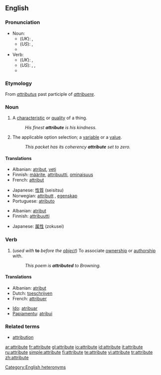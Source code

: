 {{wikipedia}}
==English==

===Pronunciation===
* Noun:
** (''UK''): {{IPA|/æˈtrɪbjuːt/}}, {{SAMPA|/{"trIbju:t/}}
** (''US''): {{AHD|ă-trĭb'yo͞ot}}, {{IPA|/æˈtrɪbjut/}} {{SAMPA|/{"trIbjut/}}
** {{audio|en-us-attribute-noun.ogg|Audio (US)}}
* Verb:
** (''UK''): {{IPA|/ˈætrɪbjuːt/}}, {{SAMPA|/"{trIbju:t/}}
** (''US''): {{AHD|ă'trĭ-byo͞ot}}, {{IPA|/ˈætrɪbjut/}}, {{SAMPA|/"{trIbjut/}}
** {{audio|en-us-attribute-verb.ogg|Audio (US)}}

===Etymology===
From {{L.}} ''[[attributus]]'' past participle of ''[[attribuere]]''.

===Noun===
{{en-noun}}

# A [[characteristic]] or [[quality]] of a thing.
#: ''His finest '''attribute''' is his kindness.''
# {{computing}} The applicable option selection; a [[variable]] or a [[value]].
#: ''This packet has its coherency '''attribute''' set to zero.''

====Translations====
{{trans-top|characteristic or quality}}
* Albanian: [[atribut]], [[veti]]
* Finnish: [[määrite]], [[attribuutti]], [[ominaisuus]]
* French: [[attribut]] {{m}}
{{trans-mid}}
* Japanese: [[性質]] (seisitsu)
* Norwegian: [[attributt]] {{m}}, [[egenskap]] {{m}}
* Portuguese: [[atributo]] {{m}}
{{trans-bottom}}

{{trans-top|computing: the applicable option selection}}
* Albanian: [[atribut]]
* Finnish: [[attribuutti]]
{{trans-mid}}
* Japanese: [[属性]] (zokusei)
{{trans-bottom}}

===Verb===
{{en-verb|attribut|ing}}

# (''used with'' '''to''' ''before the [[object]]'') To associate [[ownership]] or [[authorship]] with.
#: ''This poem is '''attributed''' to Browning.''

====Translations====
{{trans-top|associate ownership or authorship with}}
* Albanian: [[atribut]]
* Dutch: [[toeschrijven]]
* French: [[attribuer]]
{{trans-mid}}
* [[Ido]]: [[atribuar]]
* [[Papiamentu]]: [[atribui]]
{{trans-bottom}}

===Related terms===
* [[attribution]]

[[Category:English heteronyms]]

[[ar:attribute]]
[[fr:attribute]]
[[gl:attribute]]
[[io:attribute]]
[[id:attribute]]
[[it:attribute]]
[[ru:attribute]]
[[simple:attribute]]
[[fi:attribute]]
[[te:attribute]]
[[vi:attribute]]
[[tr:attribute]]
[[zh:attribute]]
